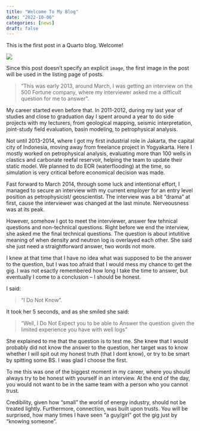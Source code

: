 ```yaml
---
title: "Welcome To My Blog"
date: "2022-10-06"
categories: [news]
draft: false
---
```


This is the first post in a Quarto blog. Welcome!

![](thumbnail.jpg)

Since this post doesn't specify an explicit `image`, the first image in the post will be used in the listing page of posts.

<blockquote> 
"This was early 2013, around March, I was getting an interview on the 500 Fortune company, where my interviewer asked me a difficult question for me to answer".
</blockquote>
 
My career started even before that. In 2011-2012, during my last year of studies and close to graduation day I spent around a year to do side projects with my lecturers, from geological mapping, seismic interpretation, joint-study field evaluation, basin modeling, to petrophysical analysis. 

Not until 2013-2014, where I got my first industrial role in Jakarta, the capital city of Indonesia, moving away from freelance project in Yogyakarta. Here I mostly worked on petrophysical analysis, evaluating more than 100 wells in clastics and carbonate reefal reservoir, helping the team to update their static model. We planned to do EOR (waterflooding) at the time, so simulation is very critical before economical decision was made. 

Fast forward to March 2014, through some luck and intentional effort, I managed to secure an interview with my current employer for an entry level position as petrophysicist/ geoscientist. The interview was a bit "drama" at first, cause the interviewer was changed at the last minute. Nerveousness was at its peak. 

However, somehow I got to meet the interviewer, answer few tehnical questions and non-technical questions. Right before we end the interview, she asked me the final technical questions. The question is about intutitive meaning of when density and neutron log is overlayed each other. She said she just need a straightforward answer, two words not more. 

I knew at that time that I have no idea what was supposed to be the answer to the question, but I was too afraid that I would mess my chance to get the gig. I was not esactly remembered how long I take the time to answer, but eventually I come to a conclusion -- I should be honest. 

I said: 
<blockquote> 
"I Do Not Know".
</blockquote> 
It took her 5 seconds, and as she smiled she said:
<blockquote> 
"Well, I Do Not Expect you to be able to Answer the question given the limited experience you have with well logs"
</blockquote>

She explained to me that the question is to test me. She knew that I would probably did not know the answer to the question, her target was to know whether I will spit out my honest truth (that I dont know), or try to be smart by spitting some BS. I was glad I choose the first. 

To me this was one of the biggest moment in my career, where you should always try to be honest with yourself in an interview. At the end of the day, you would not want to be in the same team with a person who you cannot trust. 

Credibility, given how "small" the world of energy industry, should not be treated lightly. Furthermore, connection, was built upon trusts. You will be surprised, how many times I have seen "a guy/girl" got the gig just by "knowing someone". 
